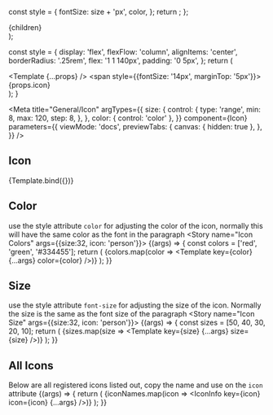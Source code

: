 

  const style = {
    fontSize: size + 'px',
    color,
  };
  return <fwc-icon style={style} icon={icon}/>;
};

  <div style={{display: 'flex', rowGap: '25px', flexWrap: 'wrap'}}>
    {children}
  </div>
);

  const style = {
    display: 'flex',
    flexFlow: 'column',
    alignItems: 'center',
    borderRadius: '.25rem',
    flex: '1 1 140px',
    padding: '0 5px',
  };
  return (
    <div style={style}>
      <Template {...props} />
      <span style={{fontSize: '14px', marginTop: '5px'}}>{props.icon}</span>
    </div>
  );
}

<Meta
  title="General/Icon"
  argTypes={{
    size: {
      control: {
        type: 'range',
        min: 8,
        max: 120,
        step: 8,
      },
    },
    color: { control: 'color' },
  }}
  component={Icon}
  parameters={{
    viewMode: 'docs',
    previewTabs: {
      canvas: { hidden: true },
    },
  }}
/>


## Icon
<Canvas>
  <Story
    name="Basic"
    args={{ icon: 'person', size: 64 }}
    argTypes={{
      icon: {
        control: {
          type: 'select',
          options: iconNames,
        },
      },
    }}
    parameters={{chromatic: { disableSnapshot: true }}}
  >
    {Template.bind({})}
  </Story>
</Canvas>

<ArgsTable story="Basic" />

## Color
use the style attribute `color` for adjusting the color of the icon, normally this will have the same color as the font in the paragraph
<Story name="Icon Colors" args={{size:32, icon: 'person'}}>
  {(args) => {
    const colors = ['red', 'green', '#334455'];
    return (
      <Container>
        {colors.map(color => <Template key={color} {...args} color={color} />)}
      </Container>
    );
  }}
</Story>

## Size
use the style attribute `font-size` for adjusting the size of the icon. Normally the size is the same as the font size of the paragraph
<Story name="Icon Size" args={{size:32, icon: 'person'}}>
  {(args) => {
    const sizes = [50, 40, 30, 20, 10];
    return (
      <Container>
        {sizes.map(size => <Template key={size} {...args} size={size} />)}
      </Container>
    );
  }}
</Story>

## All Icons
Below are all registered icons listed out, copy the name and use on the `icon` attribute
<Story name="Icon List" args={{size:24}}>
  {(args) => {
    return (
      <Container>
        {iconNames.map(icon => <IconInfo key={icon} icon={icon} {...args} />)}
      </Container>
    );
  }}
</Story>
